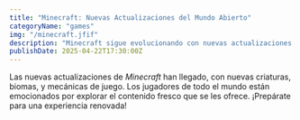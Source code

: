 ```yaml
---
title: "Minecraft: Nuevas Actualizaciones del Mundo Abierto"
categoryName: "games"
img: "/minecraft.jfif"
description: "Minecraft sigue evolucionando con nuevas actualizaciones que traen consigo aventuras inéditas y nuevas criaturas."
publishDate: 2025-04-22T17:30:00Z
---
```

Las nuevas actualizaciones de *Minecraft* han llegado, con nuevas criaturas, biomas, y mecánicas de juego. Los jugadores de todo el mundo están emocionados por explorar el contenido fresco que se les ofrece. ¡Prepárate para una experiencia renovada!
